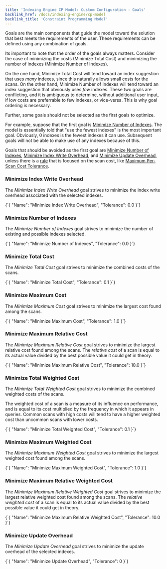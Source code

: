 ```yaml
---
title: 'Indexing Engine CP Model: Custom Configuration - Goals'
backlink_href: /docs/indexing-engine/cp-model
backlink_title: 'Constraint Programming Model'
---
```


Goals are the main components that guide the model toward the solution that best meets the requirements of the user. These requirements can be defined using any combination of goals.

Its important to note that the order of the goals always matters. Consider the case of minimizing the costs (Minimize Total Cost) and minimizing the number of indexes (Minimize Number of Indexes).

On the one hand, Minimize Total Cost will tend toward an index suggestion that uses *many* indexes, since this naturally allows small costs for the scans. On the other hand, Minimize Number of Indexes will tend toward an index suggestion that obviously uses *few* indexes. These two goals are conflicting, and it is ambiguous to determine, without additional user input, if low costs are preferrable to few indexes, or vice-versa. This is why goal ordering is necessary.

Further, some goals should not be selected as the first goals to optimize.

For example, suppose that the first goal is [Minimize Number of Indexes](#minimize-number-of-indexes). The model is essentially told that "use the fewest indexes" is the most important goal. Obviously, 0 indexes is the fewest indexes it can use. Subsequent goals will not be able to make use of any indexes because of this.

Goals that should be avoided as the first goal are [Minimize Number of Indexes](#minimize-number-of-indexes), [Minimize Index Write Overhead](#minimize-index-write-overhead), and [Minimize Update Overhead](#minimize-update-overhead), unless there is a [rule](rules) that is focused on the scan cost, like [Maximum Per-Scan Cost Tolerance](rules#maximum-per-scan-cost-tolerance).


### Minimize Index Write Overhead

The *Minimize Index Write Overhead* goal strives to minimize the index write overhead associated with the selected indexes.

<CodeBlock language="json">
{`{ "Name": "Minimize Index Write Overhead", "Tolerance": 0.0 }`}
</CodeBlock>

### Minimize Number of Indexes

The *Minimize Number of Indexes* goal strives to minimize the number of existing and possible indexes selected.

<CodeBlock language="json">
{`{ "Name": "Minimize Number of Indexes", "Tolerance": 0.0 }`}
</CodeBlock>

### Minimize Total Cost

The *Minimize Total Cost* goal strives to minimize the combined costs of the scans.

<CodeBlock language="json">
{`{ "Name": "Minimize Total Cost", "Tolerance": 0.1 }`}
</CodeBlock>

### Minimize Maximum Cost

The *Minimize Maximum Cost* goal strives to minimize the largest cost found among the scans.

<CodeBlock language="json">
{`{ "Name": "Minimize Maximum Cost", "Tolerance": 1.0 }`}
</CodeBlock>

### Minimize Maximum Relative Cost

The *Minimize Maximum Relative Cost* goal strives to minimize the largest relative cost found among the scans. The *relative cost* of a scan is equal to its actual value divided by the best possible value it could get in theory.

<CodeBlock language="json">
{`{ "Name": "Minimize Maximum Relative Cost", "Tolerance": 10.0 }`}
</CodeBlock>

### Minimize Total Weighted Cost

The *Minimize Total Weighted Cost* goal strives to minimize the combined weighted costs of the scans.

The weighted cost of a scan is a measure of its influence on performance, and is equal to its cost multiplied by the frequency in which it appears in queries. Common scans with high costs will tend to have a higher weighted cost than uncommon scans with lower costs.

<CodeBlock language="json">
{`{ "Name": "Minimize Total Weighted Cost", "Tolerance": 0.1 }`}
</CodeBlock>

### Minimize Maximum Weighted Cost

The *Minimize Maximum Weighted Cost* goal strives to minimize the largest weighted cost found among the scans.

<CodeBlock language="json">
{`{ "Name": "Minimize Maximum Weighted Cost", "Tolerance": 1.0 }`}
</CodeBlock>

### Minimize Maximum Relative Weighted Cost

The *Minimize Maximum Relative Weighted Cost* goal strives to minimize the largest relative weighted cost found among the scans. The *relative weighted cost* of a scan is equal to its actual value divided by the best possible value it could get in theory.

<CodeBlock language="json">
{`{ "Name": "Minimize Maximum Relative Weighted Cost", "Tolerance": 10.0 }`}
</CodeBlock>

### Minimize Update Overhead

The *Minimize Update Overhead* goal strives to minimize the update overhead of the selected indexes.

<CodeBlock language="json">
{`{ "Name": "Minimize Update Overhead", "Tolerance": 0 }`}
</CodeBlock>

